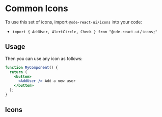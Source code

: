 

<Meta title="Icons/Common Icons" />

# Common Icons

To use this set of icons, import `@ode-react-ui/icons` into your code:

- `import { AddUser, AlertCircle, Check } from "@ode-react-ui/icons;"`

## Usage

Then you can use any icon as follows:

```jsx
function MyComponent() {
  return (
    <button>
      <AddUser /> Add a new user
    </button>
  );
}
```

## Icons

<Icons icons={icons} />
